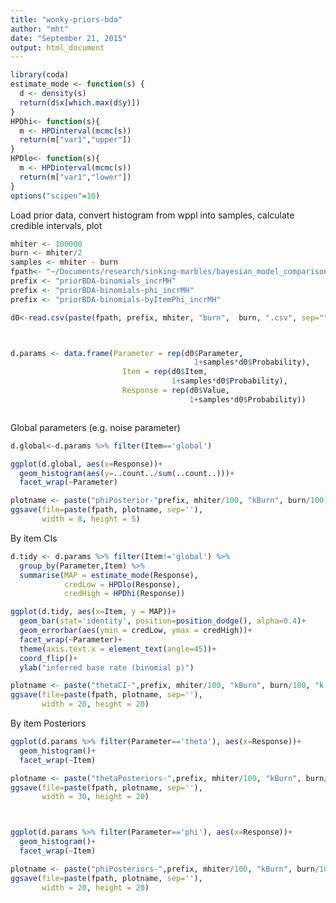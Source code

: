 ```yaml
---
title: "wonky-priors-bda"
author: "mht"
date: "September 21, 2015"
output: html_document
---
```


```r

library(coda)
estimate_mode <- function(s) {
  d <- density(s)
  return(d$x[which.max(d$y)])
}
HPDhi<- function(s){
  m <- HPDinterval(mcmc(s))
  return(m["var1","upper"])
}
HPDlo<- function(s){
  m <- HPDinterval(mcmc(s))
  return(m["var1","lower"])
}
options("scipen"=10)   
```

Load prior data, convert histogram from wppl into samples, calculate credible intervals, plot


```r

mhiter <- 100000
burn <- mhiter/2
samples <- mhiter - burn
fpath<- "~/Documents/research/sinking-marbles/bayesian_model_comparison/priors/results/"
prefix <- "priorBDA-binomials_incrMH"
prefix <- "priorBDA-binomials-phi_incrMH"
prefix <- "priorBDA-binomials-byItemPhi_incrMH"

d0<-read.csv(paste(fpath, prefix, mhiter, "burn",  burn, ".csv", sep=""))



d.params <- data.frame(Parameter = rep(d0$Parameter, 
                                         1+samples*d0$Probability),
                         Item = rep(d0$Item, 
                                    1+samples*d0$Probability),
                         Response = rep(d0$Value, 
                                        1+samples*d0$Probability))



```

Global parameters (e.g. noise parameter)
```r
d.global<-d.params %>% filter(Item=='global')

ggplot(d.global, aes(x=Response))+
  geom_histogram(aes(y=..count../sum(..count..)))+
  facet_wrap(~Parameter)

plotname <- paste("phiPosterior-"prefix, mhiter/100, "kBurn", burn/100, "k.pdf", sep='')
ggsave(file=paste(fpath, plotname, sep=''), 
       width = 8, height = 5)
```


By item CIs

```r
d.tidy <- d.params %>% filter(Item!='global') %>% 
  group_by(Parameter,Item) %>%
  summarise(MAP = estimate_mode(Response),
            credLow = HPDlo(Response),
            credHigh = HPDhi(Response))

ggplot(d.tidy, aes(x=Item, y = MAP))+
  geom_bar(stat='identity', position=position_dodge(), alpha=0.4)+
  geom_errorbar(aes(ymin = credLow, ymax = credHigh))+
  facet_wrap(~Parameter)+
  theme(axis.text.x = element_text(angle=45))+
  coord_flip()+
  ylab("inferred base rate (binomial p)")

plotname <- paste("thetaCI-",prefix, mhiter/100, "kBurn", burn/100, "k.pdf", sep='')
ggsave(file=paste(fpath, plotname, sep=''), 
       width = 20, height = 20)

```

By item Posteriors

```r
ggplot(d.params %>% filter(Parameter=='theta'), aes(x=Response))+
  geom_histogram()+ 
  facet_wrap(~Item)

plotname <- paste("thetaPosteriors-",prefix, mhiter/100, "kBurn", burn/100, "k.pdf", sep='')
ggsave(file=paste(fpath, plotname, sep=''), 
       width = 30, height = 20)



ggplot(d.params %>% filter(Parameter=='phi'), aes(x=Response))+
  geom_histogram()+ 
  facet_wrap(~Item)

plotname <- paste("phiPosteriors-",prefix, mhiter/100, "kBurn", burn/100, "k.pdf", sep='')
ggsave(file=paste(fpath, plotname, sep=''), 
       width = 20, height = 20)
```

